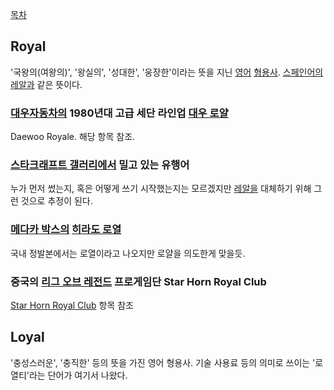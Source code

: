 [[목차]]

== Royal ==
'국왕의(여왕의)', '왕실의', '성대한', '웅장한'이라는 뜻을 지닌 [[영어]] [[형용사]]. [[스페인어]]의 [[레알]]과 같은 뜻이다.

=== [[대우자동차]]의 1980년대 고급 세단 라인업 [[대우 로얄]] ===
Daewoo Royale. 해당 항목 참조.

=== [[스타크래프트 갤러리]]에서 밀고 있는 유행어 ===
누가 먼저 썼는지, 혹은 어떻게 쓰기 시작했는지는 모르겠지만 [[레알]]을 대체하기 위해 그런 것으로 추정이 된다.

=== [[메다카 박스]]의 [[히라도 로열]] ===
국내 정발본에서는 로열이라고 나오지만 로얄을 의도한게 맞을듯.

=== 중국의 [[리그 오브 레전드]] 프로게임단 Star Horn Royal Club ===
[[Star Horn Royal Club]] 항목 참조

== Loyal ==
'충성스러운', '충직한' 등의 뜻을 가진 영어 형용사. 기술 사용료 등의 의미로 쓰이는 '로열티'라는 단어가 여기서 나왔다.
